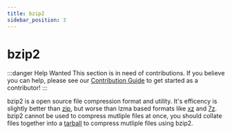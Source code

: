 ```yaml
---
title: bzip2
sidebar_position: 3
---
```


# bzip2

:::danger Help Wanted
This section is in need of contributions. If you believe you can help, please see our [Contribution Guide](../contribution-guide.mdx) to get started as a contributor!
:::

bzip2 is a open source file compression format and utility. It's efficency is slightly better than [zip](./zip.mdx), but worse than lzma based formats like [xz](./xz.mdx) and [7z](./7z.mdx). bzip2 cannot be used to compress mutliple files at once, you should collate files together into a [tarball](./tar.mdx) to compress mutliple files using bzip2.

